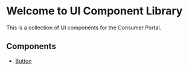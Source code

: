 
<Meta title="Introduction" />

# Welcome to UI Component Library

This is a collection of UI components for the Consumer Portal.

## Components

- [Button](/docs/foundation-button--docs) 